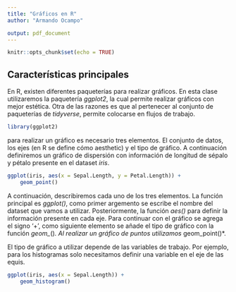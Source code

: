 ```yaml
---
title: "Gráficos en R"
author: "Armando Ocampo"

output: pdf_document
---
```


```r
knitr::opts_chunk$set(echo = TRUE)
```

## Características principales

En R, existen diferentes paqueterías para realizar gráficos. En esta clase utilizaremos la paquetería *ggplot2*, la cual permite realizar gráficos con mejor estética. Otra de las razones es que al pertenecer al conjunto de paqueterías de *tidyverse*, permite colocarse en flujos de trabajo.

```r
library(ggplot2)
```

para realizar un gráfico es necesario tres elementos. El conjunto de datos, los ejes (en R se define cómo aesthetic) y el tipo de gráfico. A continuación definiremos un gráfico de dispersión con información de longitud de sépalo y pétalo presente en el dataset *iris*.

```r
ggplot(iris, aes(x = Sepal.Length, y = Petal.Length)) +
	geom_point()

```

A continuación, describiremos cada uno de los tres elementos. La función principal es *ggplot()*, como primer argemento se escribe el nombre del dataset que vamos a  utilizar. Posteriormente, la función *aes()* para definir la información  presente en cada eje. Para continuar con el gráfico se agrega el signo '+', como siguiente elemento se añade el tipo de gráfico con la función *geom_*()*. Al realizar un gráfico de puntos utilizamos *geom_point()*.

El tipo de gráfico a utilizar depende de las variables de trabajo. Por ejemplo, para  los histogramas solo necesitamos definir una variable en el eje de las equis.

```r
ggplot(iris, aes(x = Sepal.Length)) +
	geom_histogram()
```

























